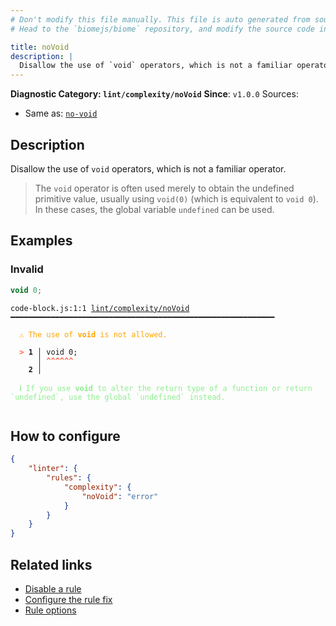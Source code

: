 ```yaml
---
# Don't modify this file manually. This file is auto generated from source, and you will lose your changes next time the website is built.
# Head to the `biomejs/biome` repository, and modify the source code in there.

title: noVoid
description: |
  Disallow the use of `void` operators, which is not a familiar operator.
---
```


**Diagnostic Category: `lint/complexity/noVoid`**
<Tabs>
<TabItem label="JavaScript (and super languages)" icon="seti:javascript">
**Since**: `v1.0.0`
Sources: 
- Same as: <a href="https://eslint.org/docs/latest/rules/no-void" target="_blank"><code>no-void</code></a>

## Description
Disallow the use of `void` operators, which is not a familiar operator.

>The `void` operator is often used merely to obtain the undefined primitive value,
usually using `void(0)` (which is equivalent to `void 0`). In these cases, the global variable `undefined` can be used.


## Examples

### Invalid

```js
void 0;
```

<pre class="language-text"><code class="language-text">code-block.js:1:1 <a href="https://biomejs.dev/linter/rules/no-void">lint/complexity/noVoid</a> ━━━━━━━━━━━━━━━━━━━━━━━━━━━━━━━━━━━━━━━━━━━━━━━━━━━━━━━━━━━<br /><br />  <strong><span style="color: Orange;">⚠</span></strong> <span style="color: Orange;">The use of </span><span style="color: Orange;"><strong>void</strong></span><span style="color: Orange;"> is not allowed.</span><br />  <br />  <strong><span style="color: Tomato;">&gt;</span></strong> <strong>1 │ </strong>void 0;<br />   <strong>   │ </strong><strong><span style="color: Tomato;">^</span></strong><strong><span style="color: Tomato;">^</span></strong><strong><span style="color: Tomato;">^</span></strong><strong><span style="color: Tomato;">^</span></strong><strong><span style="color: Tomato;">^</span></strong><strong><span style="color: Tomato;">^</span></strong><br />    <strong>2 │ </strong><br />  <br />  <strong><span style="color: lightgreen;">ℹ</span></strong> <span style="color: lightgreen;">If you use </span><span style="color: lightgreen;"><strong>void</strong></span><span style="color: lightgreen;"> to alter the return type of a function or return `undefined`, use the global `undefined` instead.</span><br />  <br /></code></pre>

## How to configure
```json title="biome.json"
{
	"linter": {
		"rules": {
			"complexity": {
				"noVoid": "error"
			}
		}
	}
}

```
## Related links

- [Disable a rule](/linter/#disable-a-rule)
- [Configure the rule fix](/linter#configure-the-rule-fix)
- [Rule options](/linter/#rule-options)

</TabItem>
</Tabs>


